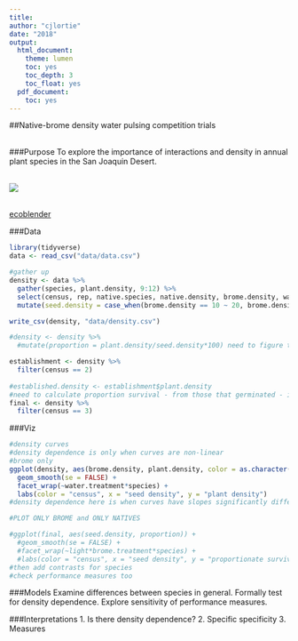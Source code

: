 ```yaml
---
title:
author: "cjlortie"
date: "2018"
output:
  html_document:
    theme: lumen
    toc: yes
    toc_depth: 3
    toc_float: yes
  pdf_document:
    toc: yes
---
```

##Native-brome density water pulsing competition trials  
<br>

###Purpose
To explore the importance of interactions and density in annual plant species in the San Joaquin Desert.


<br>
![](./brome.jpg)

<br>
[ecoblender](http://ecoblender.org)

###Data
```r
library(tidyverse)
data <- read_csv("data/data.csv")

#gather up
density <- data %>%
  gather(species, plant.density, 9:12) %>%
  select(census, rep, native.species, native.density, brome.density, water.treatment, species, plant.density) %>%
  mutate(seed.density = case_when(brome.density == 10 ~ 20, brome.density == 0 ~ 10), mixture = case_when(brome.density == 10 ~ "mixture", brome.density == 0 ~ "monoculture"))

write_csv(density, "data/density.csv")

#density <- density %>%
  #mutate(proportion = plant.density/seed.density*100) need to figure this out

establishment <- density %>%
  filter(census == 2)
  
#established.density <- establishment$plant.density
#need to calculate proportion survival - from those that germinated - ie plant-plant data
final <- density %>%
  filter(census == 3) 
```

###Viz  
```r
#density curves
#density dependence is only when curves are non-linear
#brome only
ggplot(density, aes(brome.density, plant.density, color = as.character(census))) +
  geom_smooth(se = FALSE) +
  facet_wrap(~water.treatment*species) +
  labs(color = "census", x = "seed density", y = "plant density")
#density dependence here is when curves have slopes significantly different from 1

#PLOT ONLY BROME and ONLY NATIVES 

#ggplot(final, aes(seed.density, proportion)) +
  #geom_smooth(se = FALSE) +
  #facet_wrap(~light*brome.treatment*species) +
  #labs(color = "census", x = "seed density", y = "proportionate survival")
#then add contrasts for species
#check performance measures too
```

###Models
Examine differences between species in general.
Formally test for density dependence.
Explore sensitivity of performance measures.


###Interpretations
1. Is there density dependence?
2. Specific specificity
3. Measures
